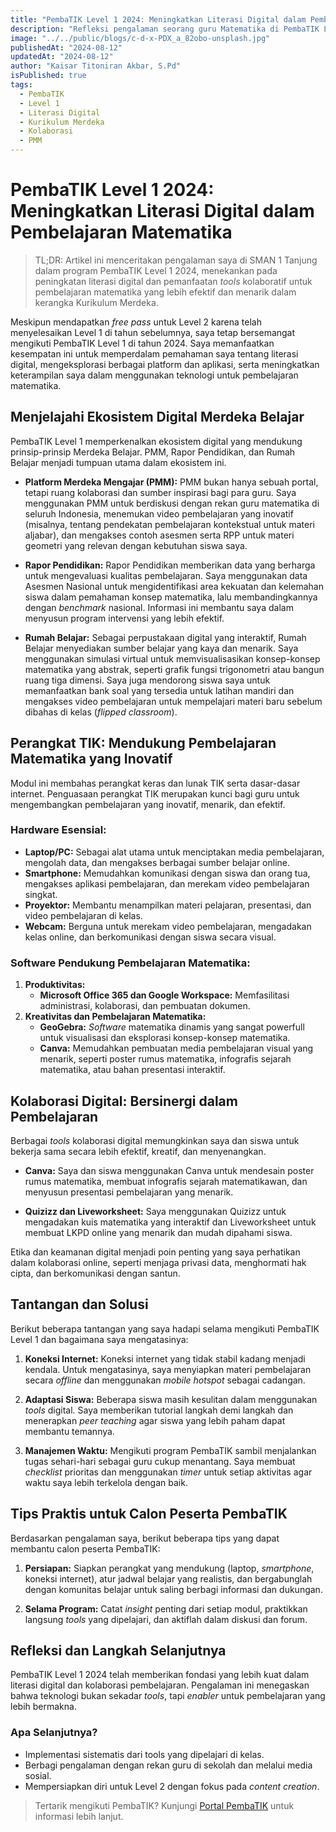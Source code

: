 ```yaml
---
title: "PembaTIK Level 1 2024: Meningkatkan Literasi Digital dalam Pembelajaran Matematika"
description: "Refleksi pengalaman seorang guru Matematika di PembaTIK Level 1 2024, mendalami literasi digital dan tools kolaboratif untuk penerapan Kurikulum Merdeka."
image: "../../public/blogs/c-d-x-PDX_a_82obo-unsplash.jpg"
publishedAt: "2024-08-12"
updatedAt: "2024-08-12"
author: "Kaisar Titoniran Akbar, S.Pd"
isPublished: true
tags:
  - PembaTIK
  - Level 1
  - Literasi Digital
  - Kurikulum Merdeka
  - Kolaborasi
  - PMM
---
```


# PembaTIK Level 1 2024: Meningkatkan Literasi Digital dalam Pembelajaran Matematika

> TL;DR: Artikel ini menceritakan pengalaman saya di SMAN 1 Tanjung dalam program PembaTIK Level 1 2024, menekankan pada peningkatan literasi digital dan pemanfaatan *tools* kolaboratif untuk pembelajaran matematika yang lebih efektif dan menarik dalam kerangka Kurikulum Merdeka.

Meskipun mendapatkan *free pass* untuk Level 2 karena telah menyelesaikan Level 1 di tahun sebelumnya,  saya  tetap  bersemangat  mengikuti  PembaTIK Level 1 di tahun 2024. Saya memanfaatkan kesempatan ini untuk  memperdalam  pemahaman  saya  tentang  literasi  digital,  mengeksplorasi  berbagai  platform  dan  aplikasi,  serta  meningkatkan  keterampilan  saya  dalam  menggunakan  teknologi  untuk  pembelajaran  matematika.

## Menjelajahi Ekosistem Digital Merdeka Belajar

PembaTIK Level 1 memperkenalkan  ekosistem  digital  yang  mendukung  prinsip-prinsip  Merdeka  Belajar.  PMM,  Rapor  Pendidikan,  dan  Rumah  Belajar  menjadi  tumpuan  utama  dalam  ekosistem  ini.

* **Platform Merdeka Mengajar (PMM):** PMM  bukan  hanya  sebuah  portal,  tetapi  ruang  kolaborasi  dan  sumber  inspirasi  bagi  para  guru.  Saya  menggunakan  PMM  untuk  berdiskusi  dengan  rekan  guru  matematika  di  seluruh  Indonesia,  menemukan  video  pembelajaran  yang  inovatif  (misalnya,  tentang  pendekatan  pembelajaran  kontekstual  untuk  materi  aljabar),  dan  mengakses  contoh  asesmen  serta  RPP  untuk  materi  geometri  yang  relevan  dengan  kebutuhan  siswa  saya.

* **Rapor Pendidikan:**  Rapor  Pendidikan  memberikan  data  yang  berharga  untuk  mengevaluasi  kualitas  pembelajaran.  Saya  menggunakan  data  Asesmen  Nasional  untuk  mengidentifikasi  area  kekuatan  dan  kelemahan  siswa  dalam  pemahaman  konsep  matematika,  lalu  membandingkannya  dengan  *benchmark*  nasional.  Informasi  ini  membantu  saya  dalam  menyusun  program  intervensi  yang  lebih  efektif.

* **Rumah Belajar:** Sebagai  perpustakaan  digital  yang  interaktif,  Rumah  Belajar  menyediakan  sumber  belajar  yang  kaya  dan  menarik.  Saya  menggunakan  simulasi  virtual  untuk  memvisualisasikan  konsep-konsep  matematika  yang  abstrak,  seperti  grafik  fungsi  trigonometri  atau  bangun  ruang  tiga  dimensi.  Saya  juga  mendorong  siswa  saya  untuk  memanfaatkan  bank  soal  yang  tersedia  untuk  latihan  mandiri  dan  mengakses  video  pembelajaran  untuk  mempelajari  materi  baru  sebelum  dibahas  di  kelas  (*flipped classroom*).


## Perangkat TIK:  Mendukung Pembelajaran Matematika yang Inovatif

Modul  ini  membahas  perangkat  keras  dan  lunak  TIK  serta  dasar-dasar  internet.  Penguasaan  perangkat  TIK  merupakan  kunci  bagi  guru  untuk  mengembangkan  pembelajaran  yang  inovatif,  menarik,  dan  efektif.

### Hardware Esensial:

* **Laptop/PC:**  Sebagai  alat  utama  untuk  menciptakan  media  pembelajaran,  mengolah  data,  dan  mengakses  berbagai  sumber  belajar  online.
* **Smartphone:**  Memudahkan  komunikasi  dengan  siswa  dan  orang  tua,  mengakses  aplikasi  pembelajaran,  dan  merekam  video  pembelajaran  singkat.
* **Proyektor:**  Membantu  menampilkan  materi  pelajaran,  presentasi,  dan  video  pembelajaran  di  kelas.
* **Webcam:**  Berguna  untuk  merekam  video  pembelajaran,  mengadakan  kelas  online,  dan  berkomunikasi  dengan  siswa  secara  visual.


### Software Pendukung Pembelajaran Matematika:

1. **Produktivitas:**
    * **Microsoft Office 365 dan Google Workspace:**  Memfasilitasi  administrasi,  kolaborasi,  dan  pembuatan  dokumen.
2. **Kreativitas dan Pembelajaran Matematika:**
    * **GeoGebra:** *Software*  matematika  dinamis  yang  sangat  powerfull  untuk  visualisasi  dan  eksplorasi  konsep-konsep  matematika.
    * **Canva:**  Memudahkan  pembuatan  media  pembelajaran  visual  yang  menarik,  seperti  poster  rumus  matematika,  infografis  sejarah  matematika,  atau  bahan  presentasi  interaktif.

## Kolaborasi Digital:  Bersinergi dalam Pembelajaran

Berbagai *tools*  kolaborasi  digital  memungkinkan  saya  dan  siswa  untuk  bekerja  sama  secara  lebih  efektif,  kreatif,  dan  menyenangkan.

* **Canva:**  Saya  dan  siswa  menggunakan  Canva  untuk  mendesain  poster  rumus  matematika,  membuat  infografis  sejarah  matematikawan,  dan  menyusun  presentasi  pembelajaran  yang  menarik.

* **Quizizz dan Liveworksheet:** Saya  menggunakan  Quizizz  untuk  mengadakan  kuis  matematika  yang  interaktif  dan  Liveworksheet  untuk  membuat  LKPD  online  yang  menarik  dan  mudah  dipahami  siswa.

Etika  dan  keamanan  digital  menjadi  poin  penting  yang  saya  perhatikan  dalam  kolaborasi  online,  seperti  menjaga  privasi  data,  menghormati  hak  cipta,  dan  berkomunikasi  dengan  santun.

## Tantangan dan Solusi

Berikut  beberapa  tantangan  yang  saya  hadapi  selama  mengikuti  PembaTIK  Level  1  dan  bagaimana  saya  mengatasinya:

1. **Koneksi Internet:** Koneksi  internet  yang  tidak  stabil  kadang  menjadi  kendala.  Untuk  mengatasinya,  saya  menyiapkan  materi  pembelajaran  secara  *offline*  dan  menggunakan  *mobile hotspot*  sebagai  cadangan.

2. **Adaptasi Siswa:**  Beberapa  siswa  masih  kesulitan  dalam  menggunakan  *tools*  digital.  Saya  memberikan  tutorial  langkah  demi  langkah  dan  menerapkan  *peer teaching*  agar  siswa  yang  lebih  paham  dapat  membantu  temannya.

3. **Manajemen Waktu:**  Mengikuti  program  PembaTIK  sambil  menjalankan  tugas  sehari-hari  sebagai  guru  cukup  menantang.  Saya  membuat  *checklist*  prioritas  dan  menggunakan  *timer*  untuk  setiap  aktivitas  agar  waktu  saya  lebih  terkelola  dengan  baik.

## Tips Praktis untuk Calon Peserta PembaTIK

Berdasarkan pengalaman saya, berikut beberapa tips yang dapat membantu calon peserta PembaTIK:

1. **Persiapan:** Siapkan  perangkat  yang  mendukung  (laptop,  *smartphone*,  koneksi  internet),  atur  jadwal  belajar  yang  realistis,  dan  bergabunglah  dengan  komunitas  belajar  untuk  saling  berbagi  informasi  dan  dukungan.

2. **Selama Program:** Catat  *insight*  penting  dari  setiap  modul,  praktikkan  langsung  *tools*  yang  dipelajari,  dan  aktiflah  dalam  diskusi  dan  forum.

## Refleksi dan Langkah Selanjutnya

PembaTIK Level 1 2024 telah memberikan fondasi yang lebih kuat dalam literasi digital dan kolaborasi pembelajaran. Pengalaman ini menegaskan bahwa teknologi bukan sekadar *tools*, tapi *enabler* untuk pembelajaran yang lebih bermakna.

### Apa Selanjutnya?

- Implementasi sistematis dari tools yang dipelajari  di  kelas.
- Berbagi pengalaman dengan rekan guru  di  sekolah  dan  melalui  media  sosial.
- Mempersiapkan diri untuk Level 2  dengan  fokus  pada  *content creation*.

> Tertarik mengikuti PembaTIK? Kunjungi [Portal PembaTIK](https://pembatik.kemdikbud.go.id/) untuk informasi lebih lanjut.